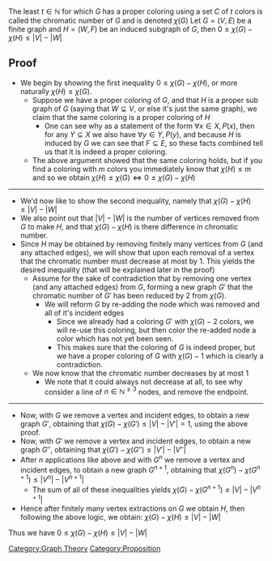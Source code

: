 The least <math display="inline">t \in \mathbb{N}</math> for which <math display="inline">G</math> has a proper coloring using a set <math display="inline">C</math> of <math display="inline">t</math> colors is called the chromatic number of <math display="inline">G</math> and is denoted <math display="inline">\chi\left(G\right)</math> Let <math display="inline">G = \left( V,E  \right)</math> be a finite graph and <math display="inline">H = \left( W, F \right)</math> be an induced subgraph of <math display="inline">G</math>, then <math display="block">0 \le \chi \left(G\right)  -  \chi \left(H\right) \le \left| V \right|  -  \left| W \right|</math>

== Proof ==
* We begin by showing the first inequality <math display="inline">0 \le \chi \left(G\right) - \chi \left(H\right)</math>, or more naturally <math display="inline">\chi \left(H\right)\le \chi \left(G\right)</math>.
** Suppose we have a proper coloring of <math display="inline">G</math>, and that <math display="inline">H</math> is a proper sub graph of <math display="inline">G</math> (saying that <math display="inline">W \subsetneq V</math>, or else it's just the same graph), we claim that the same coloring is a proper coloring of <math display="inline">H</math>
*** One can see why as a statement of the form <math display="inline">\forall x \in X, P\left(x\right)</math>, then for any <math display="inline">Y \subseteq X</math> we also have <math display="inline">\forall y \in Y, P\left(y\right)</math>, and because <math display="inline">H</math> is induced by <math display="inline">G</math> we can see that <math display="inline">F \subseteq E</math>, so these facts combined tell us that it is indeed a proper coloring.
** The above argument showed that the same coloring holds, but if you find a coloring with <math display="inline">m</math> colors you immediately know that <math display="inline">\chi \left(H\right) \le m</math> and so we obtain <math display="block">\chi \left(H \right) \le \chi \left(G\right) \Leftrightarrow 0 \le \chi \left(G\right)  -  \chi \left(H\right)</math>
----
* We'd now like to show the second inequality, namely that <math display="block">\chi \left(G\right)  -  \chi \left(H \right) \le \left| V \right| -  \left| W \right|</math>
* We also point out that <math display="inline">\left| V \right|  - \left| W \right|</math> is the number of vertices removed from <math display="inline">G</math> to make <math display="inline">H</math>, and that <math display="inline">\chi \left(G\right)  -  \chi \left(H\right)</math> is there difference in chromatic number.
* Since <math display="inline">H</math> may be obtained by removing finitely many vertices from <math display="inline">G</math> (and any attached edges), we will show that upon each removal of a vertex that the chromatic number must decrease at most by 1. This yields the desired inequality (that will be explained later in the proof)
** Assume for the sake of contradiction that by removing one vertex (and any attached edges) from <math display="inline">G</math>, forming a new graph <math display="inline">G'</math> that the chromatic number of <math display="inline">G'</math> has been reduced by <math display="inline">2</math> from <math display="inline">\chi \left(G\right)</math>.
*** We will reform <math display="inline">G</math> by re-adding the node which was removed and all of it's incident edges
**** Since we already had a coloring <math display="inline">G'</math> with <math display="inline">\chi \left(G\right) - 2</math> colors, we will re-use this coloring, but then color the re-added node a color which has not yet been seen.
**** This makes sure that the coloring of <math display="inline">G</math> is indeed proper, but we have a proper coloring of <math display="inline">G</math> with <math display="inline">\chi \left(G\right)  - 1</math> which is clearly a contradiction.
** We now know that the chromatic number decreases by at most 1
*** We note that it could always not decrease at all, to see why consider a line of <math display="inline">n \in \mathbb{N}^{\ge 3}</math> nodes, and remove the endpoint.
----
* Now, with <math display="inline">G</math> we remove a vertex and incident edges, to obtain a new graph <math display="inline">G'</math>, obtaining that <math display="inline">\chi \left(G\right)  -  \chi \left(G'\right) \le \left| V \right| -  \left| V' \right| = 1</math>, using the above proof.
* Now, with <math display="inline">G'</math> we remove a vertex and incident edges, to obtain a new graph <math display="inline">G''</math>, obtaining that <math display="inline">\chi \left(G'\right)  -  \chi \left(G''\right) \le \left| V' \right| -  \left| V'' \right|</math>
* After <math>n</math> applications like above and with <math display="inline">G^{n}</math> we remove a vertex and incident edges, to obtain a new graph <math display="inline">G^{n + 1}</math>, obtaining that <math display="inline">\chi \left(G^{n}\right)  -  \chi \left(G^{n + 1}\right) \le \left| V^{n} \right| -  \left| V^{n + 1} \right|</math>
** The sum of all of these inequalities yields <math display="inline">\chi \left(G\right)  -  \chi \left(G^{n + 1}\right) \le \left| V \right| -  \left| V^{n + 1} \right|</math>
* Hence after finitely many vertex extractions on <math>G</math> we obtain <math display="inline">H</math>, then following the above logic, we obtain: <math display="block">\chi \left(G\right)  -  \chi \left(H\right) \le \left| V \right| -  \left| W \right|</math>
Thus we have <math display="block">0 \le \chi \left(G\right)  -  \chi \left(H\right) \le \left| V \right| -  \left| W \right|</math>


[[Category:Graph Theory]]
[[Category:Proposition]]